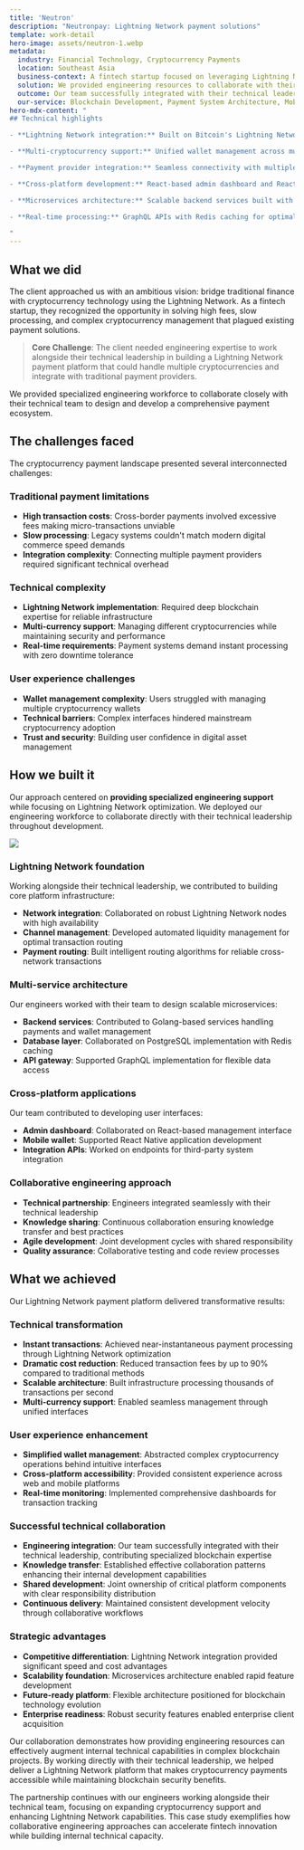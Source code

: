 ```yaml
---
title: 'Neutron'
description: "Neutronpay: Lightning Network payment solutions"
template: work-detail
hero-image: assets/neutron-1.webp
metadata:
  industry: Financial Technology, Cryptocurrency Payments
  location: Southeast Asia
  business-context: A fintech startup focused on leveraging Lightning Network technology to enable fast, affordable cryptocurrency transactions for businesses and individuals
  solution: We provided engineering resources to collaborate with their technical leadership in developing a comprehensive Lightning Network-based payment platform
  outcome: Our team successfully integrated with their technical leadership, delivering a scalable payment solution that significantly reduced transaction costs and processing times
  our-service: Blockchain Development, Payment System Architecture, Mobile App Development, System Integration
hero-mdx-content: "
## Technical highlights

- **Lightning Network integration:** Built on Bitcoin's Lightning Network for instant, low-cost transactions

- **Multi-cryptocurrency support:** Unified wallet management across multiple digital currencies

- **Payment provider integration:** Seamless connectivity with multiple third-party payment providers

- **Cross-platform development:** React-based admin dashboard and React Native mobile wallet

- **Microservices architecture:** Scalable backend services built with Golang and containerized with Docker

- **Real-time processing:** GraphQL APIs with Redis caching for optimal performance

"
---
```


## What we did

The client approached us with an ambitious vision: bridge traditional finance with cryptocurrency technology using the Lightning Network. As a fintech startup, they recognized the opportunity in solving high fees, slow processing, and complex cryptocurrency management that plagued existing payment solutions.

> **Core Challenge**: The client needed engineering expertise to work alongside their technical leadership in building a Lightning Network payment platform that could handle multiple cryptocurrencies and integrate with traditional payment providers.

We provided specialized engineering workforce to collaborate closely with their technical team to design and develop a comprehensive payment ecosystem.

## The challenges faced

The cryptocurrency payment landscape presented several interconnected challenges:

### Traditional payment limitations

- **High transaction costs**: Cross-border payments involved excessive fees making micro-transactions unviable
- **Slow processing**: Legacy systems couldn't match modern digital commerce speed demands
- **Integration complexity**: Connecting multiple payment providers required significant technical overhead

### Technical complexity

- **Lightning Network implementation**: Required deep blockchain expertise for reliable infrastructure
- **Multi-currency support**: Managing different cryptocurrencies while maintaining security and performance
- **Real-time requirements**: Payment systems demand instant processing with zero downtime tolerance

### User experience challenges

- **Wallet management complexity**: Users struggled with managing multiple cryptocurrency wallets
- **Technical barriers**: Complex interfaces hindered mainstream cryptocurrency adoption
- **Trust and security**: Building user confidence in digital asset management

## How we built it

Our approach centered on **providing specialized engineering support** while focusing on Lightning Network optimization. We deployed our engineering workforce to collaborate directly with their technical leadership throughout development.

![](assets/neutron-2.webp)

### Lightning Network foundation

Working alongside their technical leadership, we contributed to building core platform infrastructure:

- **Network integration**: Collaborated on robust Lightning Network nodes with high availability
- **Channel management**: Developed automated liquidity management for optimal transaction routing
- **Payment routing**: Built intelligent routing algorithms for reliable cross-network transactions

### Multi-service architecture

Our engineers worked with their team to design scalable microservices:

- **Backend services**: Contributed to Golang-based services handling payments and wallet management
- **Database layer**: Collaborated on PostgreSQL implementation with Redis caching
- **API gateway**: Supported GraphQL implementation for flexible data access

### Cross-platform applications

Our team contributed to developing user interfaces:

- **Admin dashboard**: Collaborated on React-based management interface
- **Mobile wallet**: Supported React Native application development
- **Integration APIs**: Worked on endpoints for third-party system integration

### Collaborative engineering approach

- **Technical partnership**: Engineers integrated seamlessly with their technical leadership
- **Knowledge sharing**: Continuous collaboration ensuring knowledge transfer and best practices
- **Agile development**: Joint development cycles with shared responsibility
- **Quality assurance**: Collaborative testing and code review processes

## What we achieved

Our Lightning Network payment platform delivered transformative results:

### Technical transformation

- **Instant transactions**: Achieved near-instantaneous payment processing through Lightning Network optimization
- **Dramatic cost reduction**: Reduced transaction fees by up to 90% compared to traditional methods
- **Scalable architecture**: Built infrastructure processing thousands of transactions per second
- **Multi-currency support**: Enabled seamless management through unified interfaces

### User experience enhancement

- **Simplified wallet management**: Abstracted complex cryptocurrency operations behind intuitive interfaces
- **Cross-platform accessibility**: Provided consistent experience across web and mobile platforms
- **Real-time monitoring**: Implemented comprehensive dashboards for transaction tracking

### Successful technical collaboration

- **Engineering integration**: Our team successfully integrated with their technical leadership, contributing specialized blockchain expertise
- **Knowledge transfer**: Established effective collaboration patterns enhancing their internal development capabilities
- **Shared development**: Joint ownership of critical platform components with clear responsibility distribution
- **Continuous delivery**: Maintained consistent development velocity through collaborative workflows

### Strategic advantages

- **Competitive differentiation**: Lightning Network integration provided significant speed and cost advantages
- **Scalability foundation**: Microservices architecture enabled rapid feature development
- **Future-ready platform**: Flexible architecture positioned for blockchain technology evolution
- **Enterprise readiness**: Robust security features enabled enterprise client acquisition

Our collaboration demonstrates how providing engineering resources can effectively augment internal technical capabilities in complex blockchain projects. By working directly with their technical leadership, we helped deliver a Lightning Network platform that makes cryptocurrency payments accessible while maintaining blockchain security benefits.

The partnership continues with our engineers working alongside their technical team, focusing on expanding cryptocurrency support and enhancing Lightning Network capabilities. This case study exemplifies how collaborative engineering approaches can accelerate fintech innovation while building internal technical capacity.